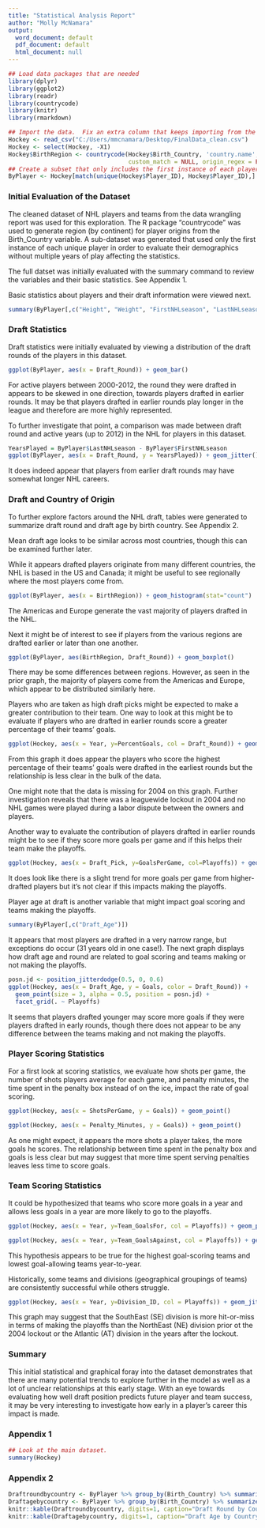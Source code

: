 ---
title: "Statistical Analysis Report"
author: "Molly McNamara"
output:
  word_document: default
  pdf_document: default
  html_document: null
---

```{r setup, echo=FALSE, include=FALSE}
## Load data packages that are needed
library(dplyr)
library(ggplot2)
library(readr)
library(countrycode)
library(knitr)
library(rmarkdown)

## Import the data.  Fix an extra column that keeps importing from the CSV. Add a birth region converted from birth country.
Hockey <- read_csv("C:/Users/mmcnamara/Desktop/FinalData_clean.csv")
Hockey <- select(Hockey, -X1)
Hockey$BirthRegion <- countrycode(Hockey$Birth_Country, 'country.name', 'continent', warn = TRUE, custom_dict = NULL,
                                  custom_match = NULL, origin_regex = FALSE)
## Create a subset that only includes the first instance of each player. This way analysis of certain attributes is not skewed by multiple seasons of play by a player.
ByPlayer <- Hockey[match(unique(Hockey$Player_ID), Hockey$Player_ID),]
```

### Initial Evaluation of the Dataset

The cleaned dataset of NHL players and teams from the data wrangling report was used for this exploration.  The R package "countrycode" was used to generate region (by continent) for player origins from the Birth_Country variable.  A sub-dataset was generated that used only the first instance of each unique player in order to evaluate their demographics without multiple years of play affecting the statistics.

The full datset was initially evaluated with the summary command to review the variables and their basic statistics. See Appendix 1.

Basic statistics about players and their draft information were viewed next.
```{r player, echo=FALSE}
summary(ByPlayer[,c("Height", "Weight", "FirstNHLseason", "LastNHLseason", "Draft_Pick","Draft_Year", "Draft_Age", "Draft_Round", "Draft_Pick")])

```

### Draft Statistics

Draft statistics were initially evaluated by viewing a distribution of the draft rounds of the players in this dataset.
```{r draft stats, echo=FALSE}
ggplot(ByPlayer, aes(x = Draft_Round)) + geom_bar()
```

For active players between 2000-2012, the round they were drafted in appears to be skewed in one direction, towards players drafted in earlier rounds.  It may be that players drafted in earlier rounds play longer in the league and therefore are more highly represented.

To further investigate that point, a comparison was made between draft round and active years (up to 2012) in the NHL for players in this dataset.
```{r yearsplayed, echo=FALSE}
YearsPlayed = ByPlayer$LastNHLseason - ByPlayer$FirstNHLseason
ggplot(ByPlayer, aes(x = Draft_Round, y = YearsPlayed)) + geom_jitter() + geom_smooth(method = lm)
```

It does indeed appear that players from earlier draft rounds may have somewhat longer NHL careers.

### Draft and Country of Origin
To further explore factors around the NHL draft, tables were generated to summarize draft round and draft age by birth country. See Appendix 2.

Mean draft age looks to be similar across most countries, though this can be examined further later.

While it appears drafted players originate from many different countries, the NHL is based in the US and Canada; it might be useful to see regionally where the most players come from.
```{r regions, echo=FALSE}
ggplot(ByPlayer, aes(x = BirthRegion)) + geom_histogram(stat="count")
```

The Americas and Europe generate the vast majority of players drafted in the NHL.

Next it might be of interest to see if players from the various regions are drafted earlier or later than one another.
```{r region draft, echo=FALSE}
ggplot(ByPlayer, aes(BirthRegion, Draft_Round)) + geom_boxplot()
```

There may be some differences between regions. However, as seen in the prior graph, the majority of players come from the Americas and Europe, which appear to be distributed similarly here.

Players who are taken as high draft picks might be expected to make a greater contribution to their team.  One way to look at this might be to evaluate if players who are drafted in earlier rounds score a greater percentage of their teams' goals.
```{r, echo=FALSE}
ggplot(Hockey, aes(x = Year, y=PercentGoals, col = Draft_Round)) + geom_jitter()
```

From this graph it does appear the players who score the highest percentage of their teams' goals were drafted in the earliest rounds but the relationship is less clear in the bulk of the data.

One might note that the data is missing for 2004 on this graph.  Further investigation reveals that there was a leaguewide lockout in 2004 and no NHL games were played during a labor dispute between the owners and players.

Another way to evaluate the contribution of players drafted in earlier rounds might be to see if they score more goals per game and if this helps their team make the playoffs.
```{r, echo=FALSE}
ggplot(Hockey, aes(x = Draft_Pick, y=GoalsPerGame, col=Playoffs)) + geom_point(alpha = 0.5, position = "jitter") + geom_smooth(method = lm)
```

It does look like there is a slight trend for more goals per game from higher-drafted players but it's not clear if this impacts making the playoffs. 

Player age at draft is another variable that might impact goal scoring and teams making the playoffs. 
```{r, echo=FALSE}
summary(ByPlayer[,c("Draft_Age")])
```

It appears that most players are drafted in a very narrow range, but exceptions do occur (31 years old in one case!). The next graph displays how draft age and round are related to goal scoring and teams making or not making the playoffs.
```{r, echo=FALSE}
posn.jd <- position_jitterdodge(0.5, 0, 0.6)
ggplot(Hockey, aes(x = Draft_Age, y = Goals, color = Draft_Round)) + 
  geom_point(size = 3, alpha = 0.5, position = posn.jd) + 
  facet_grid(. ~ Playoffs)
```

It seems that players drafted younger may score more goals if they were players drafted in early rounds, though there does not appear to be any difference between the teams making and not making the playoffs.

### Player Scoring Statistics

For a first look at scoring statistics, we evaluate how shots per game, the number of shots players average for each game, and penalty minutes, the time spent in the penalty box instead of on the ice, impact the rate of goal scoring.
```{r, echo=FALSE}
ggplot(Hockey, aes(x = ShotsPerGame, y = Goals)) + geom_point()
```
```{r, echo=FALSE}
ggplot(Hockey, aes(x = Penalty_Minutes, y = Goals)) + geom_point()
```

As one might expect, it appears the more shots a player takes, the more goals he scores. The relationship between time spent in the penalty box and goals is less clear but may suggest that more time spent serving penalties leaves less time to score goals.

### Team Scoring Statistics

It could be hypothesized that teams who score more goals in a year and allows less goals in a year are more likely to go to the playoffs.
```{r, echo=FALSE}
ggplot(Hockey, aes(x = Year, y=Team_GoalsFor, col = Playoffs)) + geom_point()
```

```{r, echo=FALSE}
ggplot(Hockey, aes(x = Year, y=Team_GoalsAgainst, col = Playoffs)) + geom_point()
```

This hypothesis appears to be true for the highest goal-scoring teams and lowest goal-allowing teams year-to-year.

Historically, some teams and divisions (geographical groupings of teams) are consistently successful while others struggle.
```{r, echo=FALSE}
ggplot(Hockey, aes(x = Year, y=Division_ID, col = Playoffs)) + geom_jitter()
```

This graph may suggest that the SouthEast (SE) division is more hit-or-miss in terms of making the playoffs than the NorthEast (NE) division prior ot the 2004 lockout or the Atlantic (AT) division in the years after the lockout.

### Summary

This initial statistical and graphical foray into the dataset demonstrates that there are many potential trends to explore further in the model as well as a lot of unclear relationships at this early stage. With an eye towards evaluating how well draft position predicts future player and team success, it may be very interesting to investigate how early in a player's career this impact is made.

### Appendix 1

```{r summary, echo=TRUE}
## Look at the main dataset.
summary(Hockey)
```

### Appendix 2

```{r kable, echo=FALSE, fig.width=3}
Draftroundbycountry <- ByPlayer %>% group_by(Birth_Country) %>% summarize(MeanDraftRound=mean(Draft_Round))
Draftagebycountry <- ByPlayer %>% group_by(Birth_Country) %>% summarize(MeanDraftAge=mean(Draft_Age))
knitr::kable(Draftroundbycountry, digits=1, caption="Draft Round by Country")
knitr::kable(Draftagebycountry, digits=1, caption="Draft Age by Country")
```


